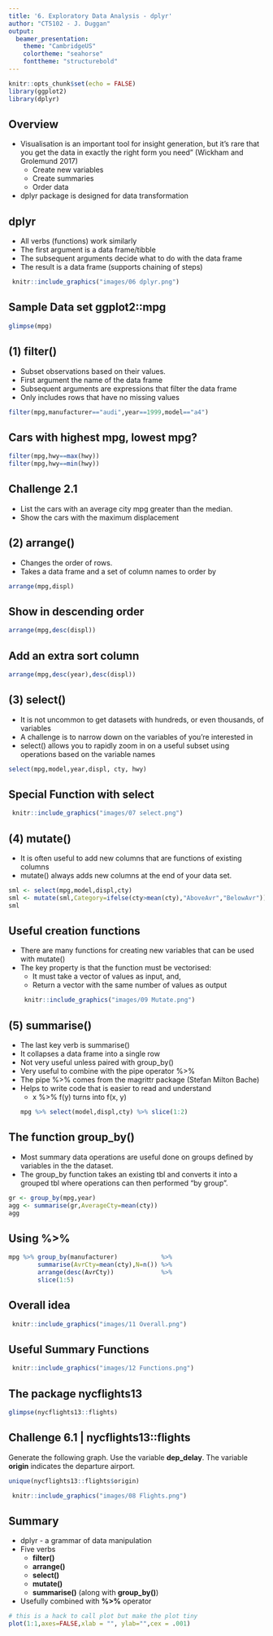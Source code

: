 ```yaml
---
title: '6. Exploratory Data Analysis - dplyr'
author: "CT5102 - J. Duggan"
output:
  beamer_presentation:
    theme: "CambridgeUS"
    colortheme: "seahorse"
    fonttheme: "structurebold"
---
```




```r
knitr::opts_chunk$set(echo = FALSE)
library(ggplot2)
library(dplyr)
```

## Overview

- Visualisation is an important tool for insight generation, but it’s rare that you get the data in exactly the right form you need” (Wickham and Grolemund 2017)
  + Create new variables
  + Create summaries
  + Order data
- dplyr package is designed for data transformation

## dplyr

- All verbs (functions) work similarly
- The first argument is a data frame/tibble
- The subsequent arguments decide what to do with the data frame
- The result is a data frame (supports chaining of steps)

```r
 knitr::include_graphics("images/06 dplyr.png")
```

## Sample Data set ggplot2::mpg
```r
glimpse(mpg)
```

## (1) **filter()**
- Subset observations based on their values. 
- First argument the name of the data frame
- Subsequent arguments are expressions that filter the data frame
- Only includes rows that have no missing values

```r
filter(mpg,manufacturer=="audi",year==1999,model=="a4")
```

## Cars with highest mpg, lowest mpg?

```r
filter(mpg,hwy==max(hwy))
filter(mpg,hwy==min(hwy))
```

## Challenge 2.1

- List the cars with an average city mpg greater than the median.
- Show the cars with the maximum displacement

## (2) **arrange()**
- Changes the order of rows. 
- Takes a data frame and a set of column names to order by

```r
arrange(mpg,displ)
```

## Show in descending order

```r
arrange(mpg,desc(displ))
```

## Add an extra sort column

```r
arrange(mpg,desc(year),desc(displ))
```

## (3) **select()**
- It is not uncommon to get datasets with hundreds, or even thousands, of variables
- A challenge is to narrow down on the variables of you’re interested in
- select() allows you to rapidly zoom in on a useful subset using operations based on the variable names

```r
select(mpg,model,year,displ, cty, hwy)
```

## Special Function with select
```r
 knitr::include_graphics("images/07 select.png")
```

## (4) **mutate()**
- It is often useful to add new columns that are functions of existing columns
- mutate() always adds new columns at the end of your data set.

```r
sml <- select(mpg,model,displ,cty)
sml <- mutate(sml,Category=ifelse(cty>mean(cty),"AboveAvr","BelowAvr"))
sml
```

## Useful creation functions
- There are many functions for creating new variables that can be used with mutate()
- The key property is that the function must be vectorised:
  + It must take a vector of values as input, and,
  + Return a vector with the same number of values as output
```r
 knitr::include_graphics("images/09 Mutate.png")
```

## (5) **summarise()**
- The last key verb is summarise()
- It collapses a data frame into a single row
- Not very useful unless paired with group_by()
- Very useful to combine with the pipe operator %>%
- The pipe %>% comes from the magrittr package (Stefan Milton Bache)
- Helps to write code that is easier to read and understand
  + x %>% f(y) turns into f(x, y)
```r
mpg %>% select(model,displ,cty) %>% slice(1:2)
```

## The function **group_by()**
- Most summary data operations are useful done on groups defined by variables in the the dataset.
- The group_by function takes an existing tbl and converts it into a grouped tbl where operations can then performed "by group”.

```r
gr <- group_by(mpg,year)
agg <- summarise(gr,AverageCty=mean(cty))
agg
```

## Using %>%

```r
mpg %>% group_by(manufacturer)            %>% 
        summarise(AvrCty=mean(cty),N=n()) %>%
        arrange(desc(AvrCty))             %>%
        slice(1:5)
```

## Overall idea
```r
 knitr::include_graphics("images/11 Overall.png")
```

## Useful Summary Functions
```r
 knitr::include_graphics("images/12 Functions.png")
```

## The package nycflights13
```r
glimpse(nycflights13::flights)
```

## Challenge 6.1 | nycflights13::flights
Generate the following graph. Use the variable **dep_delay**. The variable **origin** indicates the departure airport.
```r
unique(nycflights13::flights$origin)
```

```r
 knitr::include_graphics("images/08 Flights.png")
```

## Summary
- dplyr - a grammar of data manipulation
- Five verbs
  + **filter()**
  + **arrange()**
  + **select()**
  + **mutate()**
  + **summarise()** (along with **group_by()**)
- Usefully combined with **%>%** operator

```r
# this is a hack to call plot but make the plot tiny
plot(1:1,axes=FALSE,xlab = "", ylab="",cex = .001)
```


